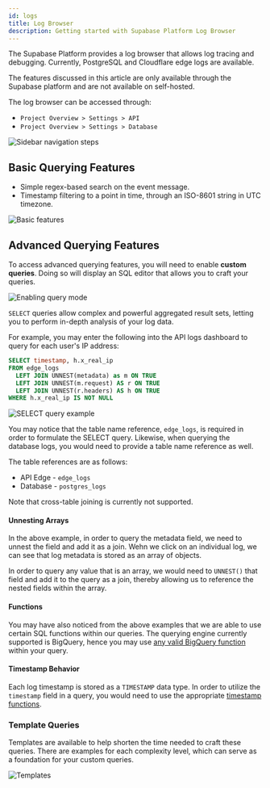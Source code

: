 ```yaml
---
id: logs
title: Log Browser
description: Getting started with Supabase Platform Log Browser
---
```


The Supabase Platform provides a log browser that allows log tracing and debugging. Currently, PostgreSQL and Cloudflare edge logs are available.

The features discussed in this article are only available through the Supabase platform and are not available on self-hosted.

The log browser can be accessed through:

- `Project Overview > Settings > API`
- `Project Overview > Settings > Database`

![Sidebar navigation steps](/img/guides/platform/logs/sidebar-navigation.png)

## Basic Querying Features

- Simple regex-based search on the event message.
- Timestamp filtering to a point in time, through an ISO-8601 string in UTC timezone.

![Basic features](/img/guides/platform/logs/basic-features.png)

## Advanced Querying Features

To access advanced querying features, you will need to enable **custom queries**. Doing so will display an SQL editor that allows you to craft your queries.

![Enabling query mode](/img/guides/platform/logs/query-mode.png)



`SELECT` queries allow complex and powerful aggregated result sets, letting you to perform in-depth analysis of your log data.

For example, you may enter the following into the API logs dashboard to query for each user's IP address:

```sql
SELECT timestamp, h.x_real_ip
FROM edge_logs
  LEFT JOIN UNNEST(metadata) as m ON TRUE
  LEFT JOIN UNNEST(m.request) AS r ON TRUE
  LEFT JOIN UNNEST(r.headers) AS h ON TRUE
WHERE h.x_real_ip IS NOT NULL
```

![SELECT query example](/img/guides/platform/logs/select-query.png)


You may notice that the table name reference, `edge_logs`, is required in order to formulate the SELECT query. Likewise, when querying the database logs, you would need to provide a table name reference as well.

The table references are as follows:

- API Edge - `edge_logs`
- Database - `postgres_logs`

Note that cross-table joining is currently not supported.

#### Unnesting Arrays

In the above example, in order to query the metadata field, we need to unnest the field and add it as a join. Wehn we click on an individual log, we can see that log metadata is stored as an array of objects. 

In order to query any value that is an array, we would need to `UNNEST()` that field and add it to the query as a join, thereby allowing us to reference the nested fields within the array.


#### Functions

You may have also noticed from the above examples that we are able to use certain SQL functions within our queries. The querying engine currently supported is BigQuery, hence you may use [any valid BigQuery function](https://cloud.google.com/bigquery/docs/reference/standard-sql/functions-and-operators) within your query. 


#### Timestamp Behavior

Each log timestamp is stored as a `TIMESTAMP` data type. In order to utilize the `timestamp` field in a query, you would need to use the appropriate [timestamp functions](https://cloud.google.com/bigquery/docs/reference/standard-sql/timestamp_functions#timestamp).

### Template Queries

Templates are available to help shorten the time needed to craft these queries. There are examples for each complexity level, which can serve as a foundation for your custom queries.


![Templates](/img/guides/platform/logs/templates.png)